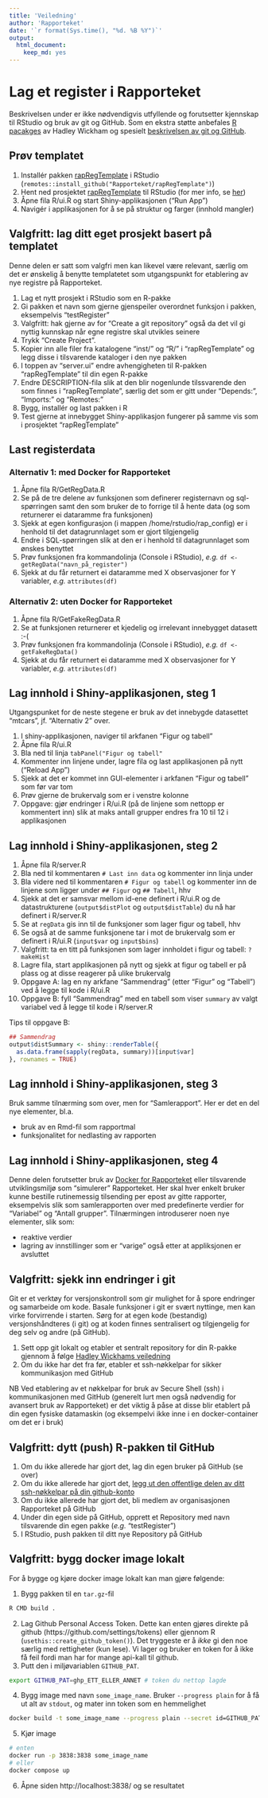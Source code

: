 ```yaml
---
title: 'Veiledning'
author: 'Rapporteket'
date: '`r format(Sys.time(), "%d. %B %Y")`'
output: 
  html_document: 
    keep_md: yes
---
```


# Lag et register i Rapporteket
Beskrivelsen under er ikke nødvendigvis utfyllende og forutsetter kjennskap til RStudio og bruk av git og GitHub. Som en ekstra støtte anbefales [R pacakges](http://r-pkgs.had.co.nz/) av Hadley Wickham og spesielt [beskrivelsen av git og GitHub](http://r-pkgs.had.co.nz/git.html#git-rstudio).

## Prøv templatet
1. Installér pakken [rapRegTemplate](https://github.com/Rapporteket/rapRegTemplate) i RStudio (`remotes::install_github("Rapporteket/rapRegTemplate")`)
1. Hent ned prosjektet [rapRegTemplate](https://github.com/Rapporteket/rapRegTemplate) til RStudio (for mer info, se [her](https://support.rstudio.com/hc/en-us/articles/200526207-Using-Projects))
1. Åpne fila R/ui.R og start Shiny-applikasjonen ("Run App")
1. Navigér i applikasjonen for å se på struktur og farger (innhold mangler)

## Valgfritt: lag ditt eget prosjekt basert på templatet
Denne delen er satt som valgfri men kan likevel være relevant, særlig om det er ønskelig å benytte templatetet som utgangspunkt for etablering av nye registre på Rapporteket.

1. Lag et nytt prosjekt i RStudio som en R-pakke
1. Gi pakken et navn som gjerne gjenspeiler overordnet funksjon i pakken, eksempelvis "testRegister"
1. Valgfritt: hak gjerne av for "Create a git repository" også da det vil gi nyttig kunnskap når egne registre skal utvikles seinere
1. Trykk "Create Project".
1. Kopier inn alle filer fra katalogene "inst/" og "R/" i "rapRegTemplate" og legg disse i tilsvarende kataloger i den nye pakken
1. I toppen av "server.ui" endre avhengigheten til R-pakken "rapRegTemplate" til din egen R-pakke
1. Endre DESCRIPTION-fila slik at den blir nogenlunde tilssvarende den som finnes i "rapRegTemplate", særlig det som er gitt under "Depends:", "Imports:" og "Remotes:"
1. Bygg, installér og last pakken i R
1. Test gjerne at innebygget Shiny-applikasjon fungerer på samme vis som i prosjektet "rapRegTemplate"

## Last registerdata
### Alternativ 1: med Docker for Rapporteket
1. Åpne fila R/GetRegData.R
1. Se på de tre delene av funksjonen som definerer registernavn og sql-spørringen samt den som bruker de to forrige til å hente data (og som returnerer ei dataramme fra funksjonen)
1. Sjekk at egen konfigurasjon (i mappen /home/rstudio/rap_config) er i henhold til det datagrunnlaget som er gjort tilgjengelig
1. Endre i SQL-spørringen slik at den er i henhold til datagrunnlaget som ønskes benyttet
1. Prøv funksjonen fra kommandolinja (Console i RStudio), _e.g._ `df <- getRegData("navn_på_register")`
1. Sjekk at du får returnert ei dataramme med X observasjoner for Y variabler, _e.g._ `attributes(df)`

### Alternativ 2: uten Docker for Rapporteket
1. Åpne fila R/GetFakeRegData.R
1. Se at funksjonen returnerer et kjedelig og irrelevant innebygget datasett :-(
1. Prøv funksjonen fra kommandolinja (Console i RStudio), _e.g._ `df <- getFakeRegData()`
1. Sjekk at du får returnert ei dataramme med X observasjoner for Y variabler, _e.g._ `attributes(df)`

## Lag innhold i Shiny-applikasjonen, steg 1
Utgangspunket for de neste stegene er bruk av det innebygde datasettet "mtcars", jf. "Alternativ 2" over.

1. I shiny-applikasjonen, naviger til arkfanen "Figur og tabell"
1. Åpne fila R/ui.R
1. Bla ned til linja `tabPanel("Figur og tabell"`
1. Kommenter inn linjene under, lagre fila og last applikasjonen på nytt ("Reload App")
1. Sjekk at det er kommet inn GUI-elementer i arkfanen "Figur og tabell" som før var tom
1. Prøv gjerne de brukervalg som er i venstre kolonne
1. Oppgave: gjør endringer i R/ui.R (på de linjene som nettopp er kommentert inn) slik at maks antall grupper endres fra 10 til 12 i applikasjonen 

## Lag innhold i Shiny-applikasjonen, steg 2
1. Åpne fila R/server.R
1. Bla ned til kommentaren `# Last inn data` og kommenter inn linja under 
1. Bla videre ned til kommentaren `# Figur og tabell` og kommenter inn de linjene som ligger under `## Figur` og `## Tabell`, hhv
1. Sjekk at det er samsvar mellom id-ene definert i R/ui.R og de datastrukturene (`output$distPlot` og `output$distTable`) du nå har definert i R/server.R
1. Se at `regData` gis inn til de funksjoner som lager figur og tabell, hhv
1. Se også at de samme funksjonene tar i mot de brukervalg som er definert i R/ui.R (`input$var` og `input$bins`)
1. Valgfritt: ta en titt på funksjonen som lager innholdet i figur og tabell: `?makeHist`
1. Lagre fila, start applikasjonen på nytt og sjekk at figur og tabell er på plass og at disse reagerer på ulike brukervalg
1. Oppgave A: lag en ny arkfane "Sammendrag" (etter "Figur" og "Tabell") ved å legge til kode i R/ui.R
1. Oppgave B: fyll "Sammendrag" med en tabell som viser `summary` av valgt variabel ved å legge til kode i R/server.R

Tips til oppgave B:
```r
## Sammendrag
output$distSummary <- shiny::renderTable({
  as.data.frame(sapply(regData, summary))[input$var]
}, rownames = TRUE)
```

## Lag innhold i Shiny-applikasjonen, steg 3
Bruk samme tilnærming som over, men for "Samlerapport". Her er det en del nye elementer, bl.a.

- bruk av en Rmd-fil som rapportmal
- funksjonalitet for nedlasting av rapporten

## Lag innhold i Shiny-applikasjonen, steg 4
Denne delen forutsetter bruk av [Docker for Rapporteket](https://github.com/Rapporteket/docker) eller tilsvarende utviklingsmiljø som "simulerer" Rapporteket. Her skal hver enkelt bruker kunne bestille rutinemessig tilsending per epost av gitte rapporter, eksempelvis slik som samlerapporten over med predefinerte verdier for "Variabel" og "Antall grupper". Tilnærmingen introduserer noen nye elementer, slik som:

- reaktive verdier
- lagring av innstillinger som er "varige" også etter at appliksjonen er avsluttet

## Valgfritt: sjekk inn endringer i git
Git er et verktøy for versjonskontroll som gir mulighet for å spore endringer og samarbeide om kode. Basale funksjoner i git er svært nyttinge, men kan virke forvirrende i starten. Sørg for at egen kode (bestandig) versjonshåndteres (i git) og at koden finnes sentralisert og tilgjengelig for deg selv og andre (på GitHub).

1. Sett opp git lokalt og etabler et sentralt repository for din R-pakke gjennom å følge [Hadley Wickhams veiledning](http://r-pkgs.had.co.nz/git.html#git-rstudio)
1. Om du ikke har det fra før, etabler et ssh-nøkkelpar for sikker kommunikasjon med GitHub

NB Ved etablering av et nøkkelpar for bruk av Secure Shell (ssh) i kommunikasjonen med GitHub (generelt lurt men også nødvendig for avansert bruk av Rapporteket) er det viktig å påse at disse blir etablert på din egen fysiske datamaskin (og eksempelvi ikke inne i en docker-container om det er i bruk)


## Valgfritt: dytt (push) R-pakken til GitHub
1. Om du ikke allerede har gjort det, lag din egen bruker på GitHub (se over)
1. Om du ikke allerede har gjort det, [legg ut den offentlige delen av ditt ssh-nøkkelpar på din github-konto](https://help.github.com/en/articles/adding-a-new-ssh-key-to-your-github-account) 
1. Om du ikke allerede har gjort det, bli medlem av organisasjonen Rapporteket på GitHub
1. Under din egen side på GitHub, opprett et Repository med navn tilsvarende din egen pakke (_e.g._ "testRegister")
1. I RStudio, push pakken til ditt nye Repository på GitHub

## Valgfritt: bygg docker image lokalt

For å bygge og kjøre docker image lokalt kan man gjøre følgende:

1. Bygg pakken til en `tar.gz`-fil
```sh
R CMD build .
```
2. Lag Github Personal Access Token. Dette kan enten gjøres direkte på github (https://github.com/settings/tokens) eller gjennom R (`usethis::create_github_token()`). Det tryggeste er å *ikke* gi den noe særlig med rettigheter (kun lese). Vi lager og bruker en token for å ikke få feil fordi man har for mange api-kall til github.
3. Putt den i miljøvariablen `GITHUB_PAT`.
```sh
export GITHUB_PAT=ghp_ETT_ELLER_ANNET # token du nettop lagde
```
4. Bygg image med navn `some_image_name`. Bruker `--progress plain` for å få ut alt av `stdout`, og mater inn token som en hemmelighet
```sh
docker build -t some_image_name --progress plain --secret id=GITHUB_PAT .
```
5. Kjør image
```sh
# enten
docker run -p 3838:3838 some_image_name
# eller
docker compose up
```
6. Åpne siden http://localhost:3838/ og se resultatet

